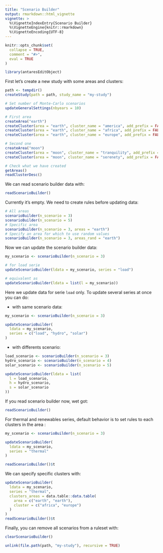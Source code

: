 ---
title: "Scenario Builder"
output: rmarkdown::html_vignette
vignette: >
  %\VignetteIndexEntry{Scenario Builder}
  %\VignetteEngine{knitr::rmarkdown}
  %\VignetteEncoding{UTF-8}
---

```{r, include = FALSE}
knitr::opts_chunk$set(
  collapse = TRUE,
  comment = "#>",
  eval = TRUE
)
```

```{r setup}
library(antaresEditObject)
```


First let's create a new study with some areas and clusters:

```{r}
path <- tempdir()
createStudy(path = path, study_name = "my-study")

# Set number of Monte-Carlo scenarios
updateGeneralSettings(nbyears = 10)

# First area
createArea("earth")
createCluster(area = "earth", cluster_name = "america", add_prefix = FALSE)
createCluster(area = "earth", cluster_name = "africa", add_prefix = FALSE)
createCluster(area = "earth", cluster_name = "europe", add_prefix = FALSE)

# Second one
createArea("moon")
createCluster(area = "moon", cluster_name = "tranquility", add_prefix = FALSE)
createCluster(area = "moon", cluster_name = "serenety", add_prefix = FALSE)

# Check what we have created
getAreas()
readClusterDesc()
```


We can read scenario builder data with:

```{r}
readScenarioBuilder()
```


Currently it's empty. We need to create rules before updating data:

```{r}
# All areas
scenarioBuilder(n_scenario = 3)
scenarioBuilder(n_scenario = 5)
# Specific area
scenarioBuilder(n_scenario = 3, areas = "earth")
# Specify an area for which to use random values
scenarioBuilder(n_scenario = 3, areas_rand = "earth")
```

Now we can update the scenario builder data:

```{r}
my_scenario <- scenarioBuilder(n_scenario = 3)

# for load serie
updateScenarioBuilder(ldata = my_scenario, series = "load")

# equivalent as
updateScenarioBuilder(ldata = list(l = my_scenario))
```

Here we update data for serie `load` only. To update several series at once you can do:

* with same scenario data:

```{r}
my_scenario <- scenarioBuilder(n_scenario = 3)

updateScenarioBuilder(
  ldata = my_scenario, 
  series = c("load", "hydro", "solar")
)
```

* with differents scenario:

```{r}
load_scenario <- scenarioBuilder(n_scenario = 3)
hydro_scenario <- scenarioBuilder(n_scenario = 4)
solar_scenario <- scenarioBuilder(n_scenario = 5)

updateScenarioBuilder(ldata = list(
  l = load_scenario,
  h = hydro_scenario,
  s = solar_scenario
))
```


If you read scenario builder now, wet got:

```{r}
readScenarioBuilder()
```


For thermal and renewables series, default behavior is to set rules to each clusters in the area :

```{r}
my_scenario <- scenarioBuilder(n_scenario = 3)

updateScenarioBuilder(
  ldata = my_scenario, 
  series = "thermal"
)

readScenarioBuilder()$t
```

We can specify specific clusters with:

```{r}
updateScenarioBuilder(
  ldata = my_scenario, 
  series = "thermal",
  clusters_areas = data.table::data.table(
    area = c("earth", "earth"),
    cluster = c("africa", "europe")
  )
)
readScenarioBuilder()$t
```


Finally, you can remove all scenarios from a ruleset with:

```{r}
clearScenarioBuilder()
```


```{r, echo=FALSE}
unlink(file.path(path, "my-study"), recursive = TRUE)
```

